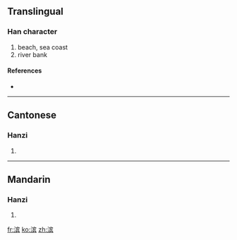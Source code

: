 {{also|濱}}
==Translingual==

===Han character===
{{Han char|rn=85|rad=水|as=10|sn=13|four=|canj=水十人金 (EJOC)}}

# beach, sea coast
# river bank

====References====
* {{Han ref|kx=0643.241|hdz=31708.040|uh=6EE8|ud=28392}}

----

==Cantonese==

===Hanzi===
{{yue-hanzi|jyut=|y=ban1|tra=濱}}

# {{defn|Cantonese}}

----

==Mandarin==

===Hanzi===
{{cmn-hanzi|tra=濱|pin=[[bīn]] ([[bin1]])|wg=pin<sup>1</sup>}}

# {{defn|Mandarin}}

[[fr:滨]]
[[ko:滨]]
[[zh:滨]]